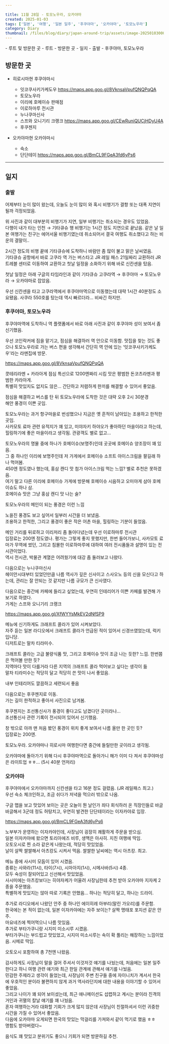 ```yaml
---  
  
title: 11월 28일 - 토모노우라, 오카야마  
created: 2025-01-03  
tags: ['일본', '여행', '일본 일주', '후쿠야마', '오카야마', '토모노우라']  
category: Diary  
thumbnail: /files/blog/diary/japan-around-trip/assets/image-20250103000803321.png  
---  
```

  
<TableOfContents server:defer>  
- 루트 및 방문한 곳  
  - 루트  
  - 방문한 곳  
- 일지  
  - 출발  
  - 후쿠야마, 토모노우라  
  
</TableOfContents>  
  
  
## 방문한 곳  
  
- 히로시마현 후쿠야마시  
  - 잇코쿠사키가케도우  https://maps.app.goo.gl/8VknsaVpufQNQPqQA  
  - 토모노우라  
  - 이리에 호메이슈 판매점  
  - 이로하마루 전시관  
  - 누나쿠마신사  
  - 스프와 오니기리 크랭크 https://maps.app.goo.gl/CEwRuniQUCjHDyU4A  
  - 후쿠젠지  
  
- 오카야마현 오카야마시  
  - 숙소  
  - 단단테이 https://maps.app.goo.gl/BmCL9FGeA3fd6yPs6  
  
---  
  
## 일지  
  
### 출발  
  
어제부터 눈이 많이 왔는데, 오늘도 눈이 많이 와 혹시 비행기가 결항 또는 대폭 지연이 될까 걱정되었음.  
  
<ImageLoader src="/files/blog/diary/japan-around-trip/assets/image-20250102233525984.png" alt="image-20250102233525984" />  
  
위 사진과 같이 대부분의 비행기가 지연, 일부 비행기는 취소되는 경우도 있었음.  
다행이 내가 타는 인천 → 기타큐슈 행 비행기는 1시간 정도 지연으로 끝났음. 같은 날 일본 여행가는 친구는 에어서울 비행기였는데 취소되어서 결국 여행도 취소했다고 하는 비운의 결말이..  
  
2시간 정도의 비행 끝에 기타큐슈에 도착하니 바람만 좀 많이 불고 맑은 날씨였음.  
기타큐슈 공항에서 바로 고쿠라 역 가는 버스타고 JR 레일 패스 21일짜리 교환하러 JR트레블 센터로 이동하여 교환하고 첫날 일정을 소화하기 위해 바로 신칸센을 탔음.  
  
<ImageLoader src="/files/blog/diary/japan-around-trip/assets/image-20250102234200707.png" alt="image-20250102234200707" />  
  
첫날 일정은 아래 구글의 타임라인과 같이 기타큐슈 고쿠라역 → 후쿠야마 → 토모노우라 → 오카야마로 잡았음.  
  
<ImageLoader src="/files/blog/diary/japan-around-trip/assets/image-20250102234209852.png" alt="image-20250102234209852" />  
  
우선 신칸센을 타고 고쿠라역에서 후쿠야마역으로 이동했는데 대략 1시간 40분정도 소요됐음. 사쿠라 550호를 탔는데 역시 빠르더라… 비싸긴 하지만.  
  
### 후쿠야마, 토모노우라  
  
후쿠야마역에 도착하니 역 플랫폼에서 바로 아래 사진과 같이 후쿠야마 성이 보여서 좀 신기했음.  
  
<ImageLoader src="/files/blog/diary/japan-around-trip/assets/image-20250102234305316.png" alt="image-20250102234305316" />  
  
우선 코인락커에 짐을 맡기고, 점심을 해결하러 역 안으로 이동함. 맛집을 찾는 것도 좋으나 토모노우라로 가는 버스 편을 생각해서 간단히 역 안에 있는 ‘잇코쿠사키가케도우'라는 라멘집에 방문.  
  
 https://maps.app.goo.gl/8VknsaVpufQNQPqQA  
  
콧테리라멘 + 카라아게 점심 특선으로 1200엔짜리 시킴 맛은 평범한 돈코츠라멘과 평범한 카라아게.  
특별히 맛있지도 없지도 않은… 간단하고 저렴하게 한끼를 해결할 수 있어서 좋았음.  
  
<ImageLoader src="/files/blog/diary/japan-around-trip/assets/image-20250102234310928.png" alt="image-20250102234310928" />  
  
점심을 해결하고 버스를 탄 뒤 토모노우라에 도착한 것은 대략 오후 2시 30분경  
해안 풍경이 이쁜 곳임.  
  
<ImageLoader src="/files/blog/diary/japan-around-trip/assets/image-20250102234324667.png" alt="image-20250102234324667" />  
  
토모노우라는 과거 항구마을로 번성했으나 지금은 옛 흔적이 남아있는 조용하고 한적한 곳임.  
사카모토 료마 관련 유적지가 꽤 있고, 미야자키 하야오가 좋아하던 마을이라고 하는데, 힐링하기에 좋은 마을이라고 생각됨. 관광객도 별로 없고…  
  
토모노우라의 명물 중에 하나가 호메이슈(보명주)인데 곳곳에 호메이슈 양조장이 꽤 있음.  
그 중 하나인 이리에 보명주인데 저 가게에서 호메이슈 소프트 아이스크림을 팔길래 하나 먹어봄.  
450엔 정도였나 했는데, 홍삼 캔디 맛 첨가 아이스크림 먹는 느낌? 별로 추천은 못하겠음.  
여기 말고 다른 이리에 호메이슈 가게에 방문해 호메이슈 시음하고 오미야게 삼아 호메이슈도 하나 삼.  
호메이슈 맛은 그냥 홍삼 캔디 맛 나는 술?  
  
<ImageLoader src="/files/blog/diary/japan-around-trip/assets/image-20250102234318210.png" alt="image-20250102234318210" />  
  
토모노우라의 메인이 되는 풍경은 이런 느낌  
  
<ImageLoader src="/files/blog/diary/japan-around-trip/assets/image-20250102234615908.png" alt="image-20250102234615908" />  
  
<ImageLoader src="/files/blog/diary/japan-around-trip/assets/image-20250102234637121.png" alt="image-20250102234637121" />  
  
<ImageLoader src="/files/blog/diary/japan-around-trip/assets/image-20250102234702737.png" alt="image-20250102234702737" />  
  
노을진 풍경도 보고 싶어서 일부러 시간을 더 보냈음.  
조용하고 한적한, 그리고 풍경이 좋은 작은 어촌 마을, 힐링하는 기분이 들었음.  
  
메인 거리를 뒤로하고 이리저리 좀 돌아다녔는데 우선 이로하마루 전시관  
입장료는 200엔 정도였나. 평가는 그렇게 좋지 못했지만, 한번 들어가보니, 사카모토 료마가 무역에 썼던, 그리고 침몰한 이로하마루에 대하여 여러 전시품들과 설명이 있는 전시관이었다.  
역시 전시관, 박물관 계열은 어려웠기에 대강 좀 둘러보고 나왔다.  
  
다음으로는 누나쿠마신사  
헤이안시대부터 있었던만큼 나름 역사가 깊은 신사이고 스사오노 등의 신을 모신다고 하는데, 관리는 잘 안되는 것 같지만 나름 규모가 큰 신사였다.  
  
<ImageLoader src="/files/blog/diary/japan-around-trip/assets/image-20250102235942989.png" alt="image-20250102235942989" />  
  
<ImageLoader src="/files/blog/diary/japan-around-trip/assets/image-20250102235956915.png" alt="image-20250102235956915" />  
  
다음으로는 중간에 카페에 들리고 싶었는데, 우연히 인테리어가 이쁜 카페를 발견해 가보기로 하였다.  
가게는 스프와 오니기리 크랭크  
  
https://maps.app.goo.gl/XfWYYsMkEV2dNfSP9  
  
<ImageLoader src="/files/blog/diary/japan-around-trip/assets/image-20250103000111848.png" alt="image-20250103000111848" />  
  
메뉴에 신기하게도 크래프트 콜라가 있어 시켜보았다.  
자주 듣는 일본 라디오에서 크래프트 콜라가 언급된 적이 있어서 신경쓰였었는데, 럭키입니당.  
디저트로는 말차 티라미수.  
  
<ImageLoader src="/files/blog/diary/japan-around-trip/assets/image-20250103000231849.png" alt="image-20250103000231849" />  
  
크래프트 콜라는 고급 불량식품 맛, 그리고 호메이슈 맛이 조금 나는 듯한? 느낌. 한번쯤은 먹어볼 만한 듯?  
지역마다 맛이 다를거라 다른 지역의 크래프트 콜라 먹어보고 싶다는 생각이 듦  
말차 티라미수는 적당히 달고 적당히 쓴 맛이 나서 좋았음.  
  
<ImageLoader src="/files/blog/diary/japan-around-trip/assets/image-20250103000414616.png" alt="image-20250103000414616" />  
  
내부 인테리어도 깔끔하고 세련되서 좋음  
  
다음으로는 후쿠젠지로 이동.  
가는 길이 한적하고 좋아서 사진으로 남겨봄.  
  
<ImageLoader src="/files/blog/diary/japan-around-trip/assets/image-20250103000531850.png" alt="image-20250103000531850" />  
  
후쿠젠지는 조선통신사가 풍경이 좋다고도 남겼다던 곳이라나...  
조선통신사 관련 기록이 전시되어 있어서 신기했음.  
  
<ImageLoader src="/files/blog/diary/japan-around-trip/assets/image-20250103000634899.png" alt="image-20250103000634899" />  
  
창 밖으로 아까 맨 처음 봤던 풍경이 위치 좋게 보여서 나름 올만 한 곳인 듯?  
입장료는 200엔.  
  
토모노우라. 오카야마나 히로시마 여행한다면 중간에 들릴만한 곳이라고 생각됨.  
<ImageLoader src="/files/blog/diary/japan-around-trip/assets/image-20250103000803321.png" alt="image-20250103000803321" />  
  
오카야마에 돌아가기 위해 다시 후쿠야마역으로 돌아가니 해가 이미 다 져서 후쿠야마성은 라이트업 ㅎㅎ... (5시 40분 언저리)  
<ImageLoader src="/files/blog/diary/japan-around-trip/assets/image-20250103001029120.png" alt="image-20250103001029120" />  
  
### 오카야마  
  
후쿠야마에서 오카야마까지 신칸센을 타고 16분 정도 걸렸음. (JR 레일패스 최고.)  
우선 숙소 체크인하고, 조금 쉬다가 저녁을 먹으러 밖으로 나옴.  
  
구글 맵을 보고 맛있어 보이는 곳은 오늘이 뭔 날인가 죄다 회식하러 온 직장인들로 바글바글해서 3군데 정도 허탕치고, 우연히 발견한 단단테이라는 이자카야로 입장.  
  
https://maps.app.goo.gl/BmCL9FGeA3fd6yPs6  
  
노부부가 운영하는 이자카야인데, 사장님이 굉장히 쾌활하게 주문을 받으심.  
일본 이자카야에 왔으면 토리아에즈 비루, 생맥은 아사히. 지친 여행에 딱임.  
오토오시로 찐 소라 같은게 나왔는데, 적당히 맛있었음.  
날이 살짝 쌀쌀해서 아츠캉도 시켜서 먹음. 쌀쌀한 날씨에는 역시 아츠캉. 최고.  
  
<ImageLoader src="/files/blog/diary/japan-around-trip/assets/image-20250103001715467.png" alt="image-20250103001715467" />  
  
메뉴 중에 사시미 모둠이 있어 시켰음.  
종류는 사와라(11시), 타이(7시), 시마아지(1시), 시메사바(5시) 4종.  
모두 숙성이 잘되어있고 신선해서 맛있었음.  
사시미에는 아츠캉보다는 히야자케가 어울려 사장님한테 추천 받아 오카야마 지자케 2종을 주문했음.  
특별하게 맛있지는 않아 따로 기록은 안했음... 하나는 적당히 달고, 하나는 드라이.  
  
<ImageLoader src="/files/blog/diary/japan-around-trip/assets/image-20250103001728315.png" alt="image-20250103001728315" />  
  
추가로 라디오에서 나왔던 안주 중 하나인 에이히레 아부리(말린 가오리)를 주문함.  
한국에는 본 적이 없는데, 일본 이자카야에는 자주 보이는? 살짝 명태포 포지션 같은 안주.  
마요네즈에 찍어먹으니 나름 맛있음.  
추가로 부타가쿠니랑 시지미 미소시루 시켰음.  
부타가쿠니는 부드럽고 맛있었고, 시지미 미소시루는 속이 확 풀리는 해장하는 느낌이었음. 시메로 딱임.  
  
<ImageLoader src="/files/blog/diary/japan-around-trip/assets/image-20250103001745204.png" alt="image-20250103001745204" />  
  
오토오시 포함하여 총 7천엔 나왔음.  
  
감사하게도 사장님이 말을 걸어 주셔서 이것저것 얘기를 나눴는데, 처음에는 일본 일주한다고 하니 여행 관련 얘기와 최근 한일 관계에 관해서 얘기를 나눴음.  
민감한 주제라고 생각이 들었는데, 사장님이 주변 친구들 중에 자이니치가 계서서 한국에 우호적인 분이라 불편하지 않게 과거 역사라던지에 대한 내용을 이야기할 수 있어서 좋았음.  
그리고 나이가 꽤 되어 보이셨는데, 최근 애니메이션도 섭렵하고 계시는 분이라 진격의 거인과 귀멸의 칼날 얘기를 꽤 나눴음.  
혼자 여행하는거라 대화할 기회가 크게 많지 않은데 사장님이 친절하셔서 이런 귀중한 시간을 가질 수 있어서 좋았음.  
다음에 오카야마 오게되면 한국의 맛있는 막걸리를 가져와서 같이 먹기로 했음 ㅎㅎ  
명함도 받아버렸다~  
  
음식도 꽤 맛있고 분위기도 좋으니 기회가 되면 방문하길 추천.  
  
  
  